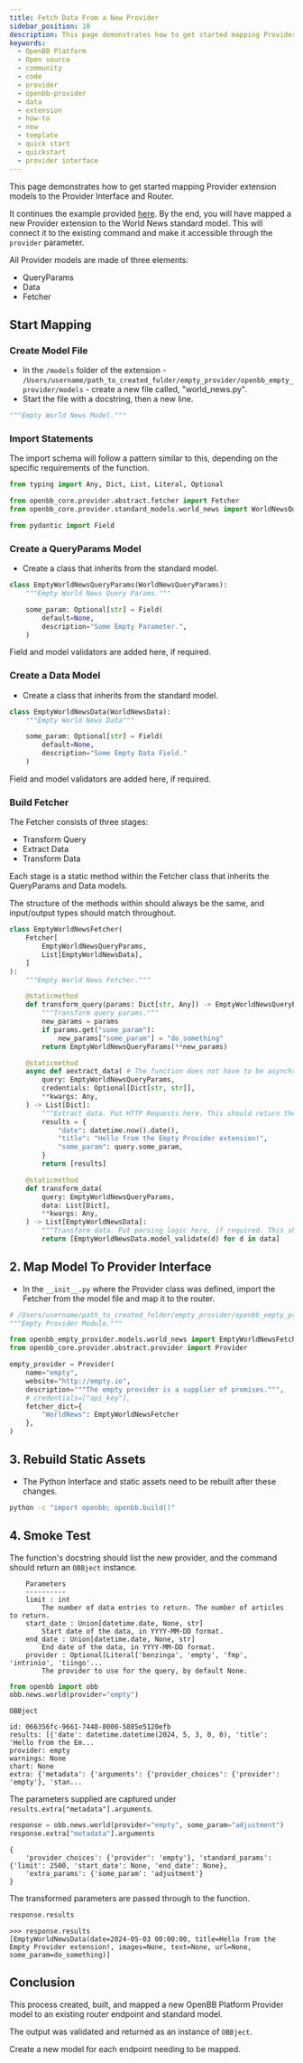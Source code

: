 ```yaml
---
title: Fetch Data From a New Provider
sidebar_position: 10
description: This page demonstrates how to get started mapping Provider extension models to the Provider Interface and Router. By the end, you will have mapped a new Provider extension to World News standard model.
keywords:
  - OpenBB Platform
  - Open source
  - community
  - code
  - provider
  - openbb-provider
  - data
  - extension
  - how-to
  - new
  - template
  - quick start
  - quickstart
  - provider interface
---
```



<HeadTitle title="Quick Start - Fetch Data From a New Provider - How-To - Development | OpenBB Docs" />

This page demonstrates how to get started mapping Provider extension models to the Provider Interface and Router.

It continues the example provided [here](create_new_provider_extension). By the end, you will have mapped a new Provider extension to the World News standard model. This will connect it to the existing command and make it accessible through the `provider` parameter.

All Provider models are made of three elements:

- QueryParams
- Data
- Fetcher

## Start Mapping

### Create Model File

- In the `/models` folder of the extension - `/Users/username/path_to_created_folder/empty_provider/openbb_empty_provider/models` - create a new file called, "world_news.py".
- Start the file with a docstring, then a new line.

```python
"""Empty World News Model."""

```

### Import Statements

The import schema will follow a pattern similar to this, depending on the specific requirements of the function.

```python
from typing import Any, Dict, List, Literal, Optional

from openbb_core.provider.abstract.fetcher import Fetcher
from openbb_core.provider.standard_models.world_news import WorldNewsQueryParams, WorldNewsData

from pydantic import Field
```

### Create a QueryParams Model

- Create a class that inherits from the standard model.

```python
class EmptyWorldNewsQueryParams(WorldNewsQueryParams):
    """Empty World News Query Params."""

    some_param: Optional[str] = Field(
        default=None,
        description="Some Empty Parameter.",
    )
```

Field and model validators are added here, if required.

### Create a Data Model

- Create a class that inherits from the standard model.

```python
class EmptyWorldNewsData(WorldNewsData):
    """Empty World News Data"""

    some_param: Optional[str] = Field(
        default=None,
        description="Some Empty Data Field."
    )
```

Field and model validators are added here, if required.

### Build Fetcher

The Fetcher consists of three stages:

- Transform Query
- Extract Data
- Transform Data

Each stage is a static method within the Fetcher class that inherits the QueryParams and Data models.

The structure of the methods within should always be the same, and input/output types should match throughout.

```python
class EmptyWorldNewsFetcher(
    Fetcher[
        EmptyWorldNewsQueryParams,
        List[EmptyWorldNewsData],
    ]
):
    """Empty World News Fetcher."""

    @staticmethod
    def transform_query(params: Dict[str, Any]) -> EmptyWorldNewsQueryParams:
        """Transform query params."""
        new_params = params
        if params.get("some_param"):
            new_params["some_param"] = "do_something"
        return EmptyWorldNewsQueryParams(**new_params)

    @staticmethod
    async def aextract_data( # The function does not have to be asynchronous. If not, remove the leading 'a', 'extract_data'.
        query: EmptyWorldNewsQueryParams,
        credentials: Optional[Dict[str, str]],
        **kwargs: Any,
    ) -> List[Dict]:
        """Extract data. Put HTTP Requests here. This should return the closest form of raw data possible."""
        results = {
            "date": datetime.now().date(),
            "title": "Hello from the Empty Provider extension!",
            "some_param": query.some_param,
        }
        return [results]

    @staticmethod
    def transform_data(
        query: EmptyWorldNewsQueryParams,
        data: List[Dict],
        **kwargs: Any,
    ) -> List[EmptyWorldNewsData]:
        """Transform data. Put parsing logic here, if required. This should return validated data models."""
        return [EmptyWorldNewsData.model_validate(d) for d in data]
```

## 2. Map Model To Provider Interface

- In the `__init__.py` where the Provider class was defined, import the Fetcher from the model file and map it to the router.

```python
# /Users/username/path_to_created_folder/empty_provider/openbb_empty_provider/__init__.py
"""Empty Provider Module."""

from openbb_empty_provider.models.world_news import EmptyWorldNewsFetcher
from openbb_core.provider.abstract.provider import Provider

empty_provider = Provider(
    name="empty",
    website="http://empty.io",
    description="""The empty provider is a supplier of promises.""",
    # credentials=["api_key"],
    fetcher_dict={
        "WorldNews": EmptyWorldNewsFetcher
    },
)
```

## 3. Rebuild Static Assets

- The Python Interface and static assets need to be rebuilt after these changes.

```bash
python -c "import openbb; openbb.build()"
```

## 4. Smoke Test

The function's docstring should list the new provider, and the command should return an `OBBject` instance.

```console
    Parameters
    ----------
    limit : int
        The number of data entries to return. The number of articles to return.
    start_date : Union[datetime.date, None, str]
        Start date of the data, in YYYY-MM-DD format.
    end_date : Union[datetime.date, None, str]
        End date of the data, in YYYY-MM-DD format.
    provider : Optional[Literal['benzinga', 'empty', 'fmp', 'intrinio', 'tiingo'...
        The provider to use for the query, by default None.
```

```python
from openbb import obb
obb.news.world(provider="empty")
```

```console
OBBject

id: 066356fc-9661-7448-8000-5885e5120efb
results: [{'date': datetime.datetime(2024, 5, 3, 0, 0), 'title': 'Hello from the Em...
provider: empty
warnings: None
chart: None
extra: {'metadata': {'arguments': {'provider_choices': {'provider': 'empty'}, 'stan...
```

The parameters supplied are captured under `results.extra["metadata"].arguments`.

```python
response = obb.news.world(provider="empty", some_param="adjustment")
response.extra["metadata"].arguments
```

```console
{
    'provider_choices': {'provider': 'empty'}, 'standard_params': {'limit': 2500, 'start_date': None, 'end_date': None},
    'extra_params': {'some_param': 'adjustment'}
}
```

The transformed parameters are passed through to the function.

```python
response.results
```

```console
>>> response.results
[EmptyWorldNewsData(date=2024-05-03 00:00:00, title=Hello from the Empty Provider extension!, images=None, text=None, url=None, some_param=do_something)]
```

## Conclusion

This process created, built, and mapped a new OpenBB Platform Provider model to an existing router endpoint and standard model.

The output was validated and returned as an instance of `OBBject`.

Create a new model for each endpoint needing to be mapped.
